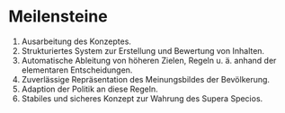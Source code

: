 # Meilensteine {#sec-appendix-milestones}

1. Ausarbeitung des Konzeptes.
2. Strukturiertes System zur Erstellung und Bewertung von Inhalten.
3. Automatische Ableitung von höheren Zielen, Regeln u.&nbsp;ä. anhand der elementaren Entscheidungen.
4. Zuverlässige Repräsentation des Meinungsbildes der Bevölkerung.
5. Adaption der Politik an diese Regeln.
6. Stabiles und sicheres Konzept zur Wahrung des Supera Specios.
